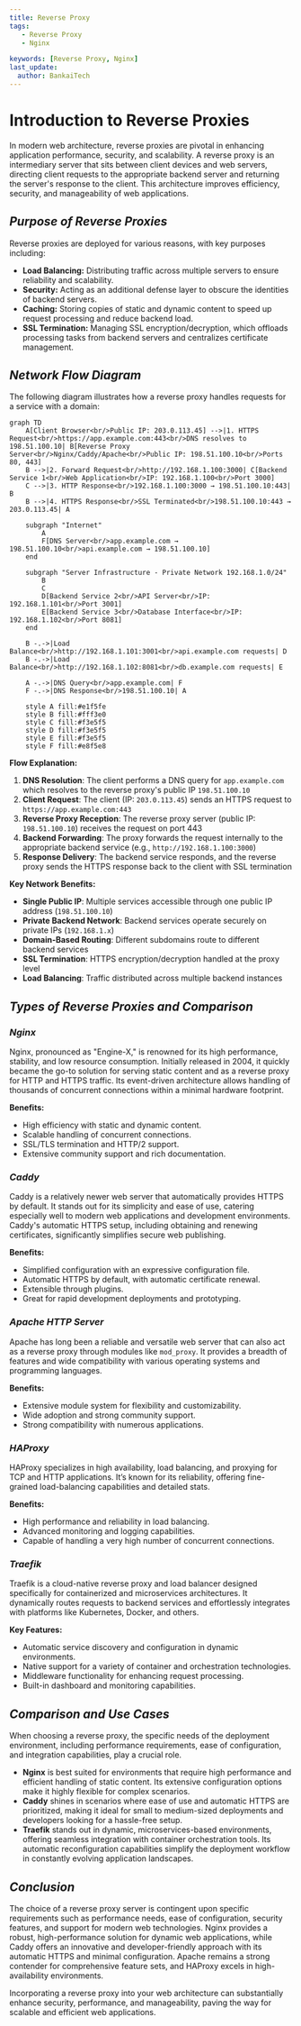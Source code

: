 ```yaml
---
title: Reverse Proxy
tags:
   - Reverse Proxy
   - Nginx

keywords: [Reverse Proxy, Nginx]
last_update:
  author: BankaiTech
---
```



# **Introduction to Reverse Proxies**

In modern web architecture, reverse proxies are pivotal in enhancing application performance, security, and scalability. A reverse proxy is an intermediary server that sits between client devices and web servers, directing client requests to the appropriate backend server and returning the server's response to the client. This architecture improves efficiency, security, and manageability of web applications.

## ***Purpose of Reverse Proxies***

Reverse proxies are deployed for various reasons, with key purposes including:

- **Load Balancing:** Distributing traffic across multiple servers to ensure reliability and scalability.
- **Security:** Acting as an additional defense layer to obscure the identities of backend servers.
- **Caching:** Storing copies of static and dynamic content to speed up request processing and reduce backend load.
- **SSL Termination:** Managing SSL encryption/decryption, which offloads processing tasks from backend servers and centralizes certificate management.

## ***Network Flow Diagram***

The following diagram illustrates how a reverse proxy handles requests for a service with a domain:

```mermaid
graph TD
    A[Client Browser<br/>Public IP: 203.0.113.45] -->|1. HTTPS Request<br/>https://app.example.com:443<br/>DNS resolves to 198.51.100.10| B[Reverse Proxy Server<br/>Nginx/Caddy/Apache<br/>Public IP: 198.51.100.10<br/>Ports 80, 443]
    B -->|2. Forward Request<br/>http://192.168.1.100:3000| C[Backend Service 1<br/>Web Application<br/>IP: 192.168.1.100<br/>Port 3000]
    C -->|3. HTTP Response<br/>192.168.1.100:3000 → 198.51.100.10:443| B
    B -->|4. HTTPS Response<br/>SSL Terminated<br/>198.51.100.10:443 → 203.0.113.45| A
    
    subgraph "Internet"
        A
        F[DNS Server<br/>app.example.com → 198.51.100.10<br/>api.example.com → 198.51.100.10]
    end
    
    subgraph "Server Infrastructure - Private Network 192.168.1.0/24"
        B
        C
        D[Backend Service 2<br/>API Server<br/>IP: 192.168.1.101<br/>Port 3001]
        E[Backend Service 3<br/>Database Interface<br/>IP: 192.168.1.102<br/>Port 8081]
    end
    
    B -.->|Load Balance<br/>http://192.168.1.101:3001<br/>api.example.com requests| D
    B -.->|Load Balance<br/>http://192.168.1.102:8081<br/>db.example.com requests| E
    
    A -.->|DNS Query<br/>app.example.com| F
    F -.->|DNS Response<br/>198.51.100.10| A
    
    style A fill:#e1f5fe
    style B fill:#fff3e0
    style C fill:#f3e5f5
    style D fill:#f3e5f5
    style E fill:#f3e5f5
    style F fill:#e8f5e8
```

**Flow Explanation:**
1. **DNS Resolution**: The client performs a DNS query for `app.example.com` which resolves to the reverse proxy's public IP `198.51.100.10`
2. **Client Request**: The client (IP: `203.0.113.45`) sends an HTTPS request to `https://app.example.com:443`
3. **Reverse Proxy Reception**: The reverse proxy server (public IP: `198.51.100.10`) receives the request on port 443
4. **Backend Forwarding**: The proxy forwards the request internally to the appropriate backend service (e.g., `http://192.168.1.100:3000`)
5. **Response Delivery**: The backend service responds, and the reverse proxy sends the HTTPS response back to the client with SSL termination

**Key Network Benefits:**
- **Single Public IP**: Multiple services accessible through one public IP address (`198.51.100.10`)
- **Private Backend Network**: Backend services operate securely on private IPs (`192.168.1.x`)
- **Domain-Based Routing**: Different subdomains route to different backend services
- **SSL Termination**: HTTPS encryption/decryption handled at the proxy level
- **Load Balancing**: Traffic distributed across multiple backend instances

## ***Types of Reverse Proxies and Comparison***

### *Nginx*

Nginx, pronounced as "Engine-X," is renowned for its high performance, stability, and low resource consumption. Initially released in 2004, it quickly became the go-to solution for serving static content and as a reverse proxy for HTTP and HTTPS traffic. Its event-driven architecture allows handling of thousands of concurrent connections within a minimal hardware footprint.

**Benefits:**
- High efficiency with static and dynamic content.
- Scalable handling of concurrent connections.
- SSL/TLS termination and HTTP/2 support.
- Extensive community support and rich documentation.

### *Caddy*

Caddy is a relatively newer web server that automatically provides HTTPS by default. It stands out for its simplicity and ease of use, catering especially well to modern web applications and development environments. Caddy's automatic HTTPS setup, including obtaining and renewing certificates, significantly simplifies secure web publishing.

**Benefits:**
- Simplified configuration with an expressive configuration file.
- Automatic HTTPS by default, with automatic certificate renewal.
- Extensible through plugins.
- Great for rapid development deployments and prototyping.

### *Apache HTTP Server*

Apache has long been a reliable and versatile web server that can also act as a reverse proxy through modules like `mod_proxy`. It provides a breadth of features and wide compatibility with various operating systems and programming languages.

**Benefits:**
- Extensive module system for flexibility and customizability.
- Wide adoption and strong community support.
- Strong compatibility with numerous applications.

### *HAProxy*

HAProxy specializes in high availability, load balancing, and proxying for TCP and HTTP applications. It’s known for its reliability, offering fine-grained load-balancing capabilities and detailed stats.

**Benefits:**
- High performance and reliability in load balancing.
- Advanced monitoring and logging capabilities.
- Capable of handling a very high number of concurrent connections.

### *Traefik*

Traefik is a cloud-native reverse proxy and load balancer designed specifically for containerized and microservices architectures. It dynamically routes requests to backend services and effortlessly integrates with platforms like Kubernetes, Docker, and others.

**Key Features:**
- Automatic service discovery and configuration in dynamic environments.
- Native support for a variety of container and orchestration technologies.
- Middleware functionality for enhancing request processing.
- Built-in dashboard and monitoring capabilities.

## ***Comparison and Use Cases***

When choosing a reverse proxy, the specific needs of the deployment environment, including performance requirements, ease of configuration, and integration capabilities, play a crucial role.

- **Nginx** is best suited for environments that require high performance and efficient handling of static content. Its extensive configuration options make it highly flexible for complex scenarios.
- **Caddy** shines in scenarios where ease of use and automatic HTTPS are prioritized, making it ideal for small to medium-sized deployments and developers looking for a hassle-free setup.
- **Traefik** stands out in dynamic, microservices-based environments, offering seamless integration with container orchestration tools. Its automatic reconfiguration capabilities simplify the deployment workflow in constantly evolving application landscapes.

## ***Conclusion***

The choice of a reverse proxy server is contingent upon specific requirements such as performance needs, ease of configuration, security features, and support for modern web technologies. Nginx provides a robust, high-performance solution for dynamic web applications, while Caddy offers an innovative and developer-friendly approach with its automatic HTTPS and minimal configuration. Apache remains a strong contender for comprehensive feature sets, and HAProxy excels in high-availability environments.

Incorporating a reverse proxy into your web architecture can substantially enhance security, performance, and manageability, paving the way for scalable and efficient web applications.

<BuyMeACoffeeButton />

